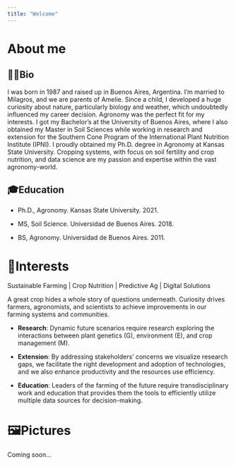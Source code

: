 ```yaml
---
title: "Welcome"
---
```


# About me

::: panel-tabset
## 🙋🏻Bio

I was born in 1987 and raised up in Buenos Aires, Argentina. I'm married to Milagros, and we are parents of Amelie. Since a child, I developed a huge curiosity about nature, particularly biology and weather, which undoubtedly influenced my career decision. Agronomy was the perfect fit for my interests. I got my Bachelor's at the University of Buenos Aires, where I also obtained my Master in Soil Sciences while working in research and extension for the Southern Cone Program of the International Plant Nutrition Institute (IPNI). I proudly obtained my Ph.D. degree in Agronomy at Kansas State University. Cropping systems, with focus on soil fertility and crop nutrition, and data science are my passion and expertise within the vast agronomy-world.

## 🎓Education

-   Ph.D., Agronomy. Kansas State University. 2021.

-   MS, Soil Science. Universidad de Buenos Aires. 2018.

-   BS, Agronomy. Universidad de Buenos Aires. 2011.

# 
:::

# 🌽Interests

Sustainable Farming \| Crop Nutrition \| Predictive Ag \| Digital Solutions

A great crop hides a whole story of questions underneath. Curiosity drives farmers, agronomists, and scientists to achieve improvements in our farming systems and communities.

-   **Research**: Dynamic future scenarios require research exploring the interactions between plant genetics (G), environment (E), and crop management (M).

-   **Extension**: By addressing stakeholders' concerns we visualize research gaps, we facilitate the right development and adoption of technologies, and we also enhance productivity and the resources use efficiency.

-   **Education**: Leaders of the farming of the future require transdisciplinary work and education that provides them the tools to efficiently utilize multiple data sources for decision-making.

# 🖼️Pictures

Coming soon...

